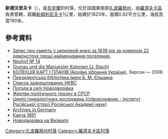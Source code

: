 {{coord|47|26|27|N|36|58|1|E|scale:100000|display=title}}

'''新德沃里夫卡'''（{{lang-uk|Новодворівка}}），是[[烏克蘭|烏克蘭]]的村落，位於該國東南部[[扎波羅熱州|扎波羅熱州]]，由[[羅濟夫卡區|羅濟夫卡區]]負責管轄，距離[[新姆利尼夫卡|新姆利尼夫卡]]1公里，始建於1823年，面積0.92平方公里，海拔高度180米。

==參考資料==
*[https://web.archive.org/web/20110518131506/https://www.familysearch.org/search/image/show#uri=https%3A//api.familysearch.org/records/pal%3A/MM9.1.i/dgs%3A004280443.004280443_01016 Запис про смерть у церковній книзі за 1839 рік за номером 22 демонструє перші найменування поселення.]
* [http://shuck.fimka.net/1/orte/ortsv_n.pdf Neuhof № 14]{{dead link|date=2017年12月 |bot=InternetArchiveBot |fix-attempted=yes }} {{ref-de}}
* [http://odessa3.org/collections/towns/link/grunau.txt Grunau und die Mariupoler Kolonien (J. Stach)] {{Wayback|url=http://odessa3.org/collections/towns/link/grunau.txt |date=20171021111511 }} {{ref-de}}
* [https://web.archive.org/web/20071016213522/http://www.archives.gov.ua/Publicat/Zip/Karty-Plany.pdf КОЛЕКЦІЯ КАРТ І ПЛАНІВ (Архівні зібрання України)], Херсон — 2006
* [https://web.archive.org/web/20110311053619/http://www.prlib.ru/Pages/terr2010_4-1a-1.aspx Президентська бібліотека імені Б. М. Єльцина] {{ref-ru}}
* [https://web.archive.org/web/20111216105025/http://www.goldade.net/Arrests/NKVD.pdf Список заарештованих НКВС] {{ref-en}}
* [http://weather.in.ua/ua/zaporozhskaja/17550 Погода в селі Новодворівка] {{Wayback|url=http://weather.in.ua/ua/zaporozhskaja/17550 |date=20160305071817 }}
* [http://lists.memo.ru/ Жертви політичного терору в СРСР] {{Wayback|url=http://lists.memo.ru/ |date=20190331114659 }} {{ref-ru}}
* [http://rosgenea.ru/ Центр генеалогічних досліджень (співзасновник - Інститут Російської історії Російської Академії наук)] {{Wayback|url=http://rosgenea.ru/ |date=20120613223912 }} {{ref-ru}}
* [http://home.bawue.de/~hanacek/info/earchive.htm Archives in Germany] {{Wayback|url=http://home.bawue.de/~hanacek/info/earchive.htm |date=20210126161459 }} {{ref-de}}
* [https://web.archive.org/web/20160304185716/http://www.rollintl.com/roll/russ1891map.htm Карта 1891]
* [http://wikimapia.org/10449593/ru/Новодворовка Новодворівка на Вікімапіі] {{Wayback|url=http://wikimapia.org/10449593/ru/%D0%9D%D0%BE%D0%B2%D0%BE%D0%B4%D0%B2%D0%BE%D1%80%D0%BE%D0%B2%D0%BA%D0%B0 |date=20150120165853 }}

[[Category:扎波羅熱州村落|Category:扎波羅熱州村落]]
[[Category:羅濟夫卡區村落|Category:羅濟夫卡區村落]]


{{Zaporizhia-geo-stub}}
